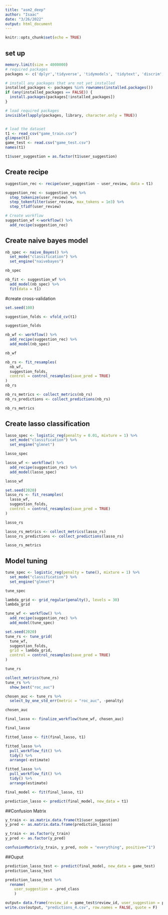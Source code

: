 ```yaml
---
title: "asm2_deep"
author: "Isaac"
date: "3/26/2022"
output: html_document
---
```


```r
knitr::opts_chunk$set(echo = TRUE)
```


## set up
```r
memory.limit(size = 4000000)
# required packages
packages <- c('dplyr','tidyverse', 'tidymodels', 'tidytext', 'discrim','naivebayes', "textrecipes", "kernlab", "splitstackshape", "e1071", "glmnet", "caret")

# install any packages that are not yet installed
installed_packages <- packages %in% rownames(installed.packages())
if (any(installed_packages == FALSE)) {
  install.packages(packages[!installed_packages])
}

# load required packages
invisible(lapply(packages, library, character.only = TRUE))


# load the dataset
t1 <- read_csv("game_train.csv")
glimpse(t1)  
game_test <- read.csv("game_test.csv")
names(t1)

t1$user_suggestion = as.factor(t1$user_suggestion)
```

## Create recipe
```r
suggestion_rec <- recipe(user_suggestion ~ user_review, data = t1)

suggestion_rec <- suggestion_rec %>%
  step_tokenize(user_review) %>%
  step_tokenfilter(user_review, max_tokens = 1e3) %>%
  step_tfidf(user_review)

# Create workflow
suggestion_wf <-workflow() %>%
  add_recipe(suggestion_rec)


```

## Create naive bayes model
```r
nb_spec <- naive_Bayes() %>%
  set_mode("classification") %>%
  set_engine("naivebayes")

nb_spec

nb_fit <- suggestion_wf %>%
  add_model(nb_spec) %>%
  fit(data = t1)
```
#create cross-validation
```r
set.seed(100)

suggestion_folds <- vfold_cv(t1)

suggestion_folds

```

```r
nb_wf <- workflow() %>%
  add_recipe(suggestion_rec) %>%
  add_model(nb_spec)

nb_wf
```
```r
nb_rs <- fit_resamples(
  nb_wf,
  suggestion_folds,
  control = control_resamples(save_pred = TRUE)
)
nb_rs
```


```r
nb_rs_metrics <- collect_metrics(nb_rs)
nb_rs_predictions <- collect_predictions(nb_rs)

nb_rs_metrics
```



## Create lasso classification
```r
lasso_spec <- logistic_reg(penalty = 0.01, mixture = 1) %>%
  set_mode("classification") %>%
  set_engine("glmnet")

lasso_spec
```
```r
lasso_wf <- workflow() %>%
  add_recipe(suggestion_rec) %>%
  add_model(lasso_spec)

lasso_wf
```
```r
set.seed(2020)
lasso_rs <- fit_resamples(
  lasso_wf,
  suggestion_folds,
  control = control_resamples(save_pred = TRUE)
)

lasso_rs
```
```r
lasso_rs_metrics <- collect_metrics(lasso_rs)
lasso_rs_predictions <- collect_predictions(lasso_rs)

lasso_rs_metrics
```
## Model tuning
```r
tune_spec <- logistic_reg(penalty = tune(), mixture = 1) %>%
  set_mode("classification") %>%
  set_engine("glmnet")

tune_spec
```
```r
lambda_grid <- grid_regular(penalty(), levels = 30)
lambda_grid
```
```r
tune_wf <- workflow() %>%
  add_recipe(suggestion_rec) %>%
  add_model(tune_spec)

set.seed(2020)
tune_rs <- tune_grid(
  tune_wf,
  suggestion_folds,
  grid = lambda_grid,
  control = control_resamples(save_pred = TRUE)
)

tune_rs
```

```r
collect_metrics(tune_rs)
tune_rs %>%
  show_best("roc_auc")
```
```r
chosen_auc <- tune_rs %>%
  select_by_one_std_err(metric = "roc_auc", -penalty)

chosen_auc
```
```r
final_lasso <- finalize_workflow(tune_wf, chosen_auc)

final_lasso
```
```r
fitted_lasso <- fit(final_lasso, t1)
```

```r
fitted_lasso %>%
  pull_workflow_fit() %>%
  tidy() %>%
  arrange(-estimate)
```

```r
fitted_lasso %>%
  pull_workflow_fit() %>%
  tidy() %>%
  arrange(estimate)
```



```r
final_model <- fit(final_lasso, t1)

prediction_lasso <- predict(final_model, new_data = t1)
```

##Confusion Matrix
```r
y_train <- as.matrix.data.frame(t1$user_suggestion)
y_pred <- as.matrix.data.frame(prediction_lasso)

y_train <- as.factor(y_train)
y_pred <- as.factor(y_pred)

confusionMatrix(y_train, y_pred, mode = "everything", positive="1")
```

##Ouput
```r
prediction_lasso_test <- predict(final_model, new_data = game_test)
prediction_lasso_test
```


```r
prediction_lasso_test %>% 
  rename(
    user_suggestion = .pred_class
    )

output= data.frame(review_id = game_test$review_id, user_suggestion = prediction_lasso_test)
write.csv(output, "predictions_4.csv", row.names = FALSE, quote = F)
```

